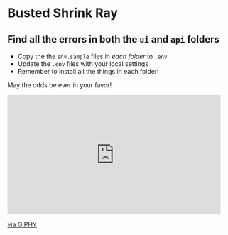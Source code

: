 # Busted Shrink Ray

## Find all the errors in both the `ui` and `api` folders

* Copy the the `env.sample` files in _each folder_ to `.env`
* Update the `.env` files with your local settings
* Remember to install all the things in each folder!

May the odds be ever in your favor!

<iframe src="https://giphy.com/embed/d8PjnRdlAP52F1CImb" width="480" height="269" style="" frameBorder="0" class="giphy-embed" allowFullScreen></iframe><p><a href="https://giphy.com/gifs/amazonvideouk-hungergames-thehungergames-maytheodds-d8PjnRdlAP52F1CImb">via GIPHY</a></p>
